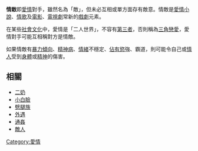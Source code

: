 {{Multiple issues|
{{Original research|time=2021-12-05}}
{{unreferenced|time=2009-1-18}}
}}
'''情敵'''即[[愛情|愛情]]對手，雖然名為「敵」，但未必互相或單方面存有敵意。情敵是[[愛情小說|愛情小說]]、[[情歌|情歌]]及[[電影|電影]]、[[電視劇|電視劇]]常新的[[戲劇|戲劇]]元素。 

在某些[[社會|社會]][[文化|文化]]中，愛情是「二人世界」，不容有[[第三者_(愛情)|第三者]]，否則稱為[[三角戀愛|三角戀愛]]，愛情對手可能互相稱對方是情敵。

如果情敵有[[暴力傾向|暴力傾向]]、[[精神病|精神病]]、[[情緒|情緒]]不穩定、[[佔有慾|佔有慾]]強、霸道，則可能令自己或[[情人|情人]]受到[[身體|身體]]或[[精神|精神]]的傷害。

==相關==
* [[二奶|二奶]]
* [[小白臉|小白臉]]
* [[劈腿族|劈腿族]]
* [[外遇|外遇]]
*[[通姦|通姦]]
*[[敵人|敵人]]

[[Category:愛情|Category:愛情]]